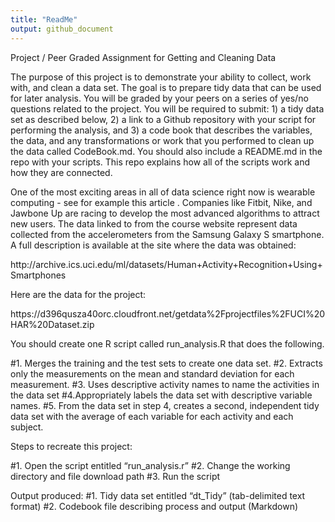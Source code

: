 ---
title: "ReadMe"
output: github_document
---
Project / Peer Graded Assignment for Getting and Cleaning Data

The purpose of this project is to demonstrate your ability to collect, work with, and clean a data set. The goal is to prepare tidy data that can be used for later analysis. You will be graded by your peers on a series of yes/no questions related to the project. You will be required to submit: 1) a tidy data set as described below, 2) a link to a Github repository with your script for performing the analysis, and 3) a code book that describes the variables, the data, and any transformations or work that you performed to clean up the data called CodeBook.md. You should also include a README.md in the repo with your scripts. This repo explains how all of the scripts work and how they are connected.

One of the most exciting areas in all of data science right now is wearable computing - see for example this article . Companies like Fitbit, Nike, and Jawbone Up are racing to develop the most advanced algorithms to attract new users. The data linked to from the course website represent data collected from the accelerometers from the Samsung Galaxy S smartphone. A full description is available at the site where the data was obtained:

http://archive.ics.uci.edu/ml/datasets/Human+Activity+Recognition+Using+Smartphones

Here are the data for the project:

https://d396qusza40orc.cloudfront.net/getdata%2Fprojectfiles%2FUCI%20HAR%20Dataset.zip

You should create one R script called run_analysis.R that does the following.

#1. Merges the training and the test sets to create one data set.
#2. Extracts only the measurements on the mean and standard deviation for each measurement.
#3. Uses descriptive activity names to name the activities in the data set
#4.Appropriately labels the data set with descriptive variable names.
#5. From the data set in step 4, creates a second, independent tidy data set with the average of each variable for each activity and each subject.

Steps to recreate this project:

#1. Open the script entitled "run_analysis.r"
#2. Change the working directory and file download path
#3. Run the script

Output produced:
#1. Tidy data set entitled "dt_Tidy" (tab-delimited text format)
#2. Codebook file describing process and output (Markdown)